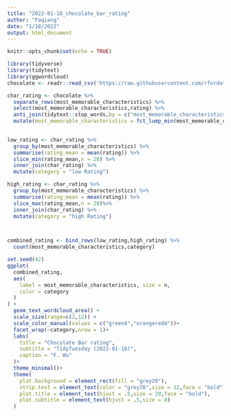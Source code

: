 ```yaml
---
title: "2022-01-18_chocolate_bar_rating"
author: "Faqiang"
date: "1/18/2022"
output: html_document
---
```


```r
knitr::opts_chunk$set(echo = TRUE)
```
```r
library(tidyverse)
library(tidytext)
library(ggwordcloud)
chocolate <- readr::read_csv('https://raw.githubusercontent.com/rfordatascience/tidytuesday/master/data/2022/2022-01-18/chocolate.csv')

```

```r
char_rating <- chocolate %>%
  separate_rows(most_memorable_characteristics) %>% 
  select(most_memorable_characteristics,rating) %>% 
  anti_join(tidytext::stop_words,by = c("most_memorable_characteristics"="word")) %>% 
  mutate(most_memorable_characteristics = fct_lump_min(most_memorable_characteristics,min = 10))

  
low_rating <- char_rating %>% 
  group_by(most_memorable_characteristics) %>% 
  summarise(rating_mean = mean(rating)) %>% 
  slice_min(rating_mean,n = 20) %>% 
  inner_join(char_rating) %>% 
  mutate(category = "low Rating")

high_rating <- char_rating %>% 
  group_by(most_memorable_characteristics) %>% 
  summarise(rating_mean = mean(rating)) %>% 
  slice_max(rating_mean,n = 20)%>% 
  inner_join(char_rating) %>% 
  mutate(category = "high Rating")



combined_rating <- bind_rows(low_rating,high_rating) %>% 
  count(most_memorable_characteristics,category)

set.seed(42)
ggplot(
  combined_rating,
  aes(
    label = most_memorable_characteristics, size = n,
    color = category
  )
) +
  geom_text_wordcloud_area() +
  scale_size(range=c(2,12)) +
  scale_color_manual(values = c("green4","orangered4"))+
  facet_wrap(~category,nrow = 1)+
  labs(
    title = "Chocolate Bar rating",
    subtitle = "TidyTuesday (2022-01-18)",
    caption = "F. Wu"
  )+
  theme_minimal()+
  theme(
    plot.background = element_rect(fill = "grey20"),
    strip.text = element_text(color = "grey70",size = 12,face = "bold"),
    plot.title = element_text(hjust = .5,size = 20,face = "bold"),
    plot.subtitle = element_text(hjust = .5,size = 8)
  )



```


